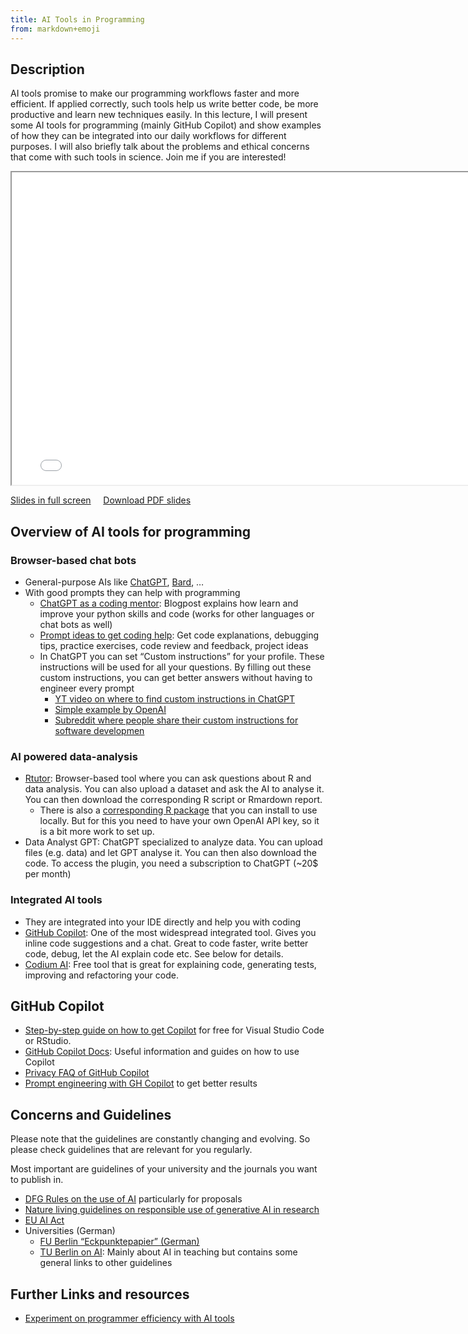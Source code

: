 ```yaml
---
title: AI Tools in Programming
from: markdown+emoji
---
```


## Description

AI tools promise to make our programming workflows faster and more efficient. If applied correctly, such tools help us write better code, be more productive and learn new techniques easily. In this lecture, I will present some AI tools for programming (mainly GitHub Copilot) and show examples of how they can be integrated into our daily workflows for different purposes. I will also briefly talk about the problems and ethical concerns that come with such tools in science. Join me if you are interested! 


```{=html}
<iframe class="slide-deck" width="780" height="500" src="../slides/2024_01_18_ai_tools.html"></iframe>
```

[Slides in full screen](../slides/2024_01_18_ai_tools.html){target="_blank"} &nbsp;&nbsp;&nbsp; <a href="../slides/2024_01_18_ai_tools.pdf" download>Download PDF slides</a>

## Overview of AI tools for programming

### Browser-based chat bots

- General-purpose AIs like [ChatGPT](https://chat.openai.com), [Bard](https://bard.google.com), ...
- With good prompts they can help with programming
  - [ChatGPT as a coding mentor](https://realpython.com/chatgpt-coding-mentor-python/): Blogpost explains how learn and improve your python skills and code (works for other languages or chat bots as well)
  - [Prompt ideas to get coding help](https://dev.to/evergrowingdev/how-to-use-chatgpt-for-learning-to-code-with-examples-39e7): Get code explanations, debugging tips, practice exercises, code review and feedback, project ideas
  - In ChatGPT you can set "Custom instructions" for your profile. These instructions will be used for all your questions. By filling out these custom instructions, you can get better answers without having to engineer every prompt
    - [YT video on where to find custom instructions in ChatGPT](https://www.youtube.com/watch?v=TbbA44Jaric)
    - [Simple example by OpenAI](https://openai.com/blog/custom-instructions-for-chatgpt)
    - [Subreddit where people share their custom instructions for software developmen](https://www.reddit.com/r/ChatGPTPro/comments/15bghrm/custom_instructions_for_software_development/)

### AI powered data-analysis

- [Rtutor](https://rtutor.ai/): Browser-based tool where you can ask questions about R and data analysis. You can also upload a dataset and ask the AI to analyse it. You can then download the corresponding R script or Rmardown report.
  - There is also a [corresponding R package](https://github.com/gexijin/RTutor) that you can install to use locally. But for this you need to have your own OpenAI API key, so it is a bit more work to set up.

- Data Analyst GPT: ChatGPT specialized to analyze data. You can upload files (e.g. data) and let GPT analyse it. You can then also download the code. To access the plugin, you need a subscription to ChatGPT (~20$ per month)

### Integrated AI tools

- They are integrated into your IDE directly and help you with coding
- [GitHub Copilot](): One of the most widespread integrated tool. Gives you inline code suggestions and a chat. Great to code faster, write better code, debug, let the AI explain code etc. See below for details.
- [Codium AI](https://codium.ai/): Free tool that is great for explaining code, generating tests, improving and refactoring your code.

## GitHub Copilot

- [Step-by-step guide on how to get Copilot](additional_material/07_ai_tools/get_copilot_step_by_step.qmd) for free for Visual Studio Code or RStudio.
- [GitHub Copilot Docs](https://docs.github.com/en/copilot): Useful information and guides on how to use Copilot
- [Privacy FAQ of GitHub Copilot](https://github.com/features/copilot/#faq)
- [Prompt engineering with GH Copilot](https://dev.to/github/a-beginners-guide-to-prompt-engineering-with-github-copilot-3ibp) to get better results

## Concerns and Guidelines

Please note that the guidelines are constantly changing and evolving. So please check guidelines that are relevant for you regularly.

Most important are guidelines of your university and the journals you want to publish in.

- [DFG Rules on the use of AI](https://www.dfg.de/resource/blob/289676/89c03e7a7a8a024093602995974832f9/230921-statement-executive-committee-ki-ai-data.pdf) particularly for proposals
- [Nature living guidelines on responsible use of generative AI in research](https://www.nature.com/articles/d41586-023-03266-1)
- [EU AI Act](https://artificialintelligenceact.eu/)
- Universities (German)
  - [FU Berlin "Eckpunktepapier" (German)](https://www.fu-berlin.de/campusleben/lernen-und-lehren/2023/230511-umgang-mit-ki/Eckpunkte_FUB_KI-in-der-Lehre.pdf)
  - [TU Berlin on AI](https://www.tu.berlin/bzhl/ressourcen-fuer-ihre-lehre/ressourcen-nach-themenbereichen/ki-in-der-hochschullehre): Mainly about AI in teaching but contains some general links to other guidelines


## Further Links and resources

- [Experiment on programmer efficiency with AI tools](https://arxiv.org/abs/2302.06590)


